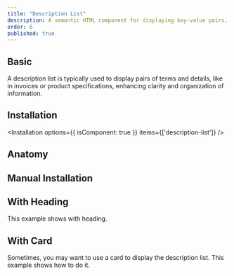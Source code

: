 ```yaml
---
title: "Description List"
description: A semantic HTML component for displaying key-value pairs, perfect for structured data like product details or definitions.
order: 6
published: true
---
```


## Basic
A description list is typically used to display pairs of terms and details, like in invoices or product specifications, enhancing clarity and organization of information.
<How isCenter={false} toUse="surfaces/description-list/description-list-demo" />

## Installation
<Installation options={{ isComponent: true }} items={['description-list']} />
<SourceCode toShow='description-list' />

## Anatomy
<Anatomy show='description-list-anatomy'/>

## Manual Installation
<SourceCode toShow='description-list'/>

## With Heading
This example shows with heading.
<How isCenter={false} toUse="surfaces/description-list/description-list-heading-demo" />

## With Card
Sometimes, you may want to use a card to display the description list. This example shows how to do it.
<How isCenter={false} toUse="surfaces/description-list/description-list-card-demo" />
